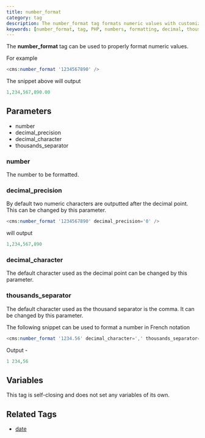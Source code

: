 ```yaml
---
title: number_format
category: tag
description: The number_format tag formats numeric values with customizable decimal precision, decimal character, and thousands separator, supporting various number formatting conventions.
keywords: [number_format, tag, PHP, numbers, formatting, decimal, thousands separator]
---
```


The **number_format** tag can be used to properly format numeric values.

For example

```php
<cms:number_format '1234567890' />
```

The snippet above will output

```php
1,234,567,890.00
```

## Parameters

*   number
*   decimal_precision
*   decimal_character
*   thousands_separator

### number

The number to be formatted.

### decimal_precision

By default two numeric characters are outputted after the decimal point. This can be changed by this parameter.

```php
<cms:number_format '1234567890' decimal_precision='0' />
```

will output

```php
1,234,567,890
```

### decimal_character

The default character used as the decimal point can be changed by this parameter.

### thousands_separator

The default character used as the thousand separator is the comma. It can be changed by this parameter.

The following snippet can be used to format a number in French notation

```php
<cms:number_format '1234.56' decimal_character=',' thousands_separator=' ' />
```

Output -

```php
1 234,56
```

## Variables

This tag is self-closing and does not set any variables of its own.

## Related Tags

*   [date](../date.html)